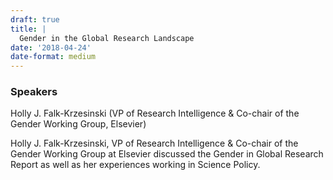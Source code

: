 ```yaml
---
draft: true 
title: |
  Gender in the Global Research Landscape
date: '2018-04-24'
date-format: medium 
---
```



### Speakers  
Holly J. Falk-Krzesinski (VP of Research Intelligence & Co-chair of the Gender Working Group, Elsevier)

Holly J. Falk-Krzesinski, VP of Research Intelligence & Co-chair of the Gender Working Group at Elsevier discussed the Gender in Global Research Report as well as her experiences working in Science Policy.


